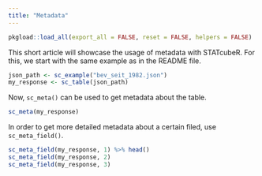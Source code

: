 ```yaml
---
title: "Metadata"
---
```


```r
pkgload::load_all(export_all = FALSE, reset = FALSE, helpers = FALSE) 
```

This short article will showcase the usage of metadata with STATcubeR.
For this, we start with the same example as in the README file.

```r
json_path <- sc_example("bev_seit_1982.json")
my_response <- sc_table(json_path)
```

Now, `sc_meta()` can be used to get metadata about the table.

```r
sc_meta(my_response)
```

In order to get more detailed metadata about a certain filed, use 
`sc_meta_field()`.

```r
sc_meta_field(my_response, 1) %>% head()
sc_meta_field(my_response, 2)
sc_meta_field(my_response, 3)
```

